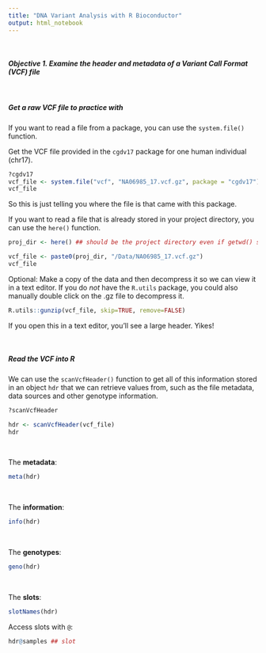 ```yaml
---
title: "DNA Variant Analysis with R Bioconductor"
output: html_notebook
---
```


<br/>

#### *Objective 1. Examine the header and metadata of a Variant Call Format (VCF) file*

<br/>

##### Get a raw VCF file to practice with  

If you want to read a file from a package, you can use the `system.file()` function.  

Get the VCF file provided in the `cgdv17` package for one human individual (chr17).  
```r
?cgdv17
vcf_file <- system.file("vcf", "NA06985_17.vcf.gz", package = "cgdv17")
vcf_file
```
So this is just telling you where the file is that came with this package. 


If you want to read a file that is already stored in your project directory, you can use the `here()` function.  

```r
proj_dir <- here() ## should be the project directory even if getwd() shows something else

vcf_file <- paste0(proj_dir, "/Data/NA06985_17.vcf.gz") 
vcf_file
```


Optional: Make a copy of the data and then decompress it so we can view it in a text editor. If you do _not_ have the `R.utils` package, you could also manually double click on the .gz file to decompress it.  
```r
R.utils::gunzip(vcf_file, skip=TRUE, remove=FALSE)
```


If you open this in a text editor, you'll see a large header. Yikes!

<br/>

##### Read the VCF into R

We can use the `scanVcfHeader()` function to get all of this information stored in an object `hdr` that we can retrieve values from, such as the file metadata, data sources and other genotype information.  

```r
?scanVcfHeader

hdr <- scanVcfHeader(vcf_file)
hdr
```

<br/>

The __metadata__:

```r
meta(hdr)
```

<br/>

The __information__:
```r
info(hdr)
```
<br/>

The __genotypes__:
```r
geno(hdr)
```

<br/>

The __slots__:
```r
slotNames(hdr)
```

Access slots with `@`:

```r
hdr@samples ## slot
```
